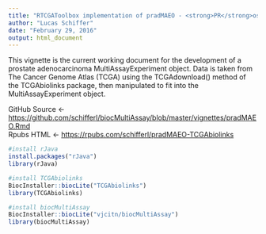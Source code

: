 ```yaml
---
title: "RTCGAToolbox implementation of pradMAEO - <strong>PR</strong>ostate <strong>AD</strong>enocarcinoma <strong>M</strong>ulti<strong>A</strong>ssay<strong>E</strong>xperiment <strong>O</strong>bject"
author: "Lucas Schiffer"
date: "February 29, 2016"
output: html_document
---
```


This vignette is the current working document for the development of a prostate adenocarcinoma MultiAssayExperiment object. Data is taken from The Cancer Genome Atlas (TCGA) using the TCGAdownload() method of the TCGAbiolinks package, then manipulated to fit into the MultiAssayExperiment object.

GitHub Source <- <a href="https://github.com/schifferl/biocMultiAssay/blob/master/vignettes/pradMAEO-TCGAbiolinks.Rmd">https://github.com/schifferl/biocMultiAssay/blob/master/vignettes/pradMAEO.Rmd</a><br>
Rpubs HTML <- <a href="https://rpubs.com/schifferl/pradMAEO">https://rpubs.com/schifferl/pradMAEO-TCGAbiolinks</a>

```r
#install rJava
install.packages("rJava")
library(rJava)

#install TCGAbiolinks
BiocInstaller::biocLite("TCGAbiolinks")
library(TCGAbiolinks)

#install biocMultiAssay
BiocInstaller::biocLite("vjcitn/biocMultiAssay")
library(biocMultiAssay)
```
